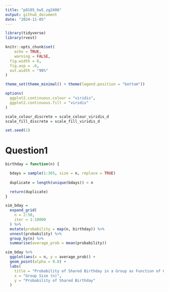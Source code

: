 ```yaml
---
title: "p8105_hw5_zg2486"
output: github_document
date: "2024-11-05"
---
```


```r
library(tidyverse)
library(rvest)

knitr::opts_chunk$set(
	echo = TRUE,
	warning = FALSE,
  fig.width = 6,
  fig.asp = .6,
  out.width = "90%"
)

theme_set(theme_minimal() + theme(legend.position = "bottom"))

options(
  ggplot2.continuous.colour = "viridis",
  ggplot2.continuous.fill = "viridis"
)

scale_colour_discrete = scale_colour_viridis_d
scale_fill_discrete = scale_fill_viridis_d

set.seed(1)
```

# Question1
```r
birthday = function(n) {

  bdays = sample(1:365, size = n, replace = TRUE)
  
  duplicate = length(unique(bdays)) < n

  return(duplicate)
}

sim_bday = 
  expand_grid(
    n = 2:50,
    iter = 1:10000
  ) %>% 
  mutate(probability = map(n, birthday)) %>% 
  unnest(probability) %>% 
  group_by(n) %>% 
  summarise(average_prob = mean(probability))

sim_bday %>% 
  ggplot(aes(x = n, y = average_prob)) +
  geom_point(alpha = 0.8) +
  labs(
    title = "Probability of Shared Birthday in a Group as Function of Group Size",
    x = "Group Size (n)",
    y = "Probability of Shared Birthday"
  ) 
  
```

